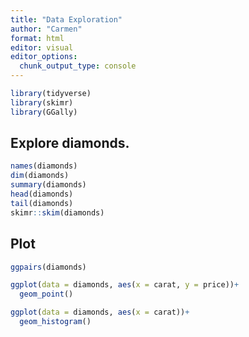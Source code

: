 ```yaml
---
title: "Data Exploration"
author: "Carmen"
format: html
editor: visual
editor_options: 
  chunk_output_type: console
---
```


```r
library(tidyverse)
library(skimr)
library(GGally)
```

## Explore diamonds.

```r
names(diamonds)
dim(diamonds)
summary(diamonds)
head(diamonds)
tail(diamonds)
skimr::skim(diamonds)
```

## Plot

```r
ggpairs(diamonds)

ggplot(data = diamonds, aes(x = carat, y = price))+
  geom_point()

ggplot(data = diamonds, aes(x = carat))+
  geom_histogram()
```

